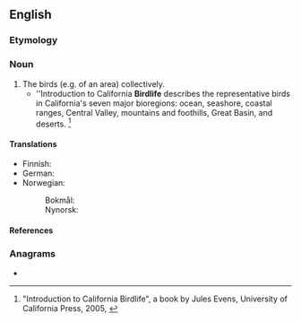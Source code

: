 ==English==

===Etymology===
{{compound|en|bird|life}}

===Noun===
{{en-noun|-}}

# The birds (e.g. of an area) collectively.
#* ''Introduction to California '''Birdlife''' describes the representative birds in California's seven major bioregions: ocean, seashore, coastal ranges, Central Valley, mountains and foothills, Great Basin, and deserts. <ref>"Introduction to California Birdlife", a book by Jules Evens, University of California Press, 2005, {{ISBN|0520238613}}</ref>

====Translations====
{{trans-top|birds collectively}}
* Finnish: {{t|fi|linnusto}}
* German: {{t|de|Vogelwelt|f}}
* Norwegian:
*: Bokmål: {{t|nb|fugleliv|n}}
*: Nynorsk: {{t|nn|fugleliv|n}}
{{trans-mid}}
{{trans-bottom}}

====References====
<references/>

===Anagrams===
* {{anagrams|en|life bird}}